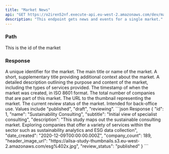 ```yaml
---
title: "Market News"
api: "GET https://o2iren52nf.execute-api.eu-west-2.amazonaws.com/dev/markets/{market_id}/news"
description: "This endpoint gets news and events for a single market."
---
```


### Path

<ParamField path="market_id" type="string" initialValue="1">
  This is the id of the market
</ParamField>


### Response

<ResponseField name="id" type="number">
  A unique identifier for the market.
</ResponseField>

<ResponseField name="name" type="string">
  The main title or name of the market.
</ResponseField>

<ResponseField name="subtitle" type="string">
  A short, supplementary title providing additional context about the market.
</ResponseField>

<ResponseField name="description" type="string">
  A detailed description outlining the purpose and content of the market, including the types of services provided.
</ResponseField>

<ResponseField name="date_created" type="date">
  The timestamp of when the market was created, in ISO 8601 format.
</ResponseField>

<ResponseField name="company_count" type="number">
  The total number of companies that are part of this market.
</ResponseField>

<ResponseField name="header_image_url" type="string">
  The URL to the thumbnail representing the market.
</ResponseField>

<ResponseField name="review_status" type="string">
  The current review status of the market. Intended for back-office use. Values include "published", "draft", "reviewing".
</ResponseField>

<ResponseExample>
  ```json Response
  {
    "id": 1,
    "name": "Sustainability Consulting",
    "subtitle": "Initial view of specialist consulting",
    "description": "This study maps out the sustainable consulting market. Exploring companies that offer a variety of services within the sector such as sustainability analytics and ESG data collection",
    "date_created": "2020-12-09T00:00:00.000Z",
    "company_count": 189,
    "header_image_url": "https://ailsa-study-thumbnails.s3.eu-west-2.amazonaws.com/esg%402x.jpg",
    "review_status": "published"
  }
  ```
</ResponseExample>
